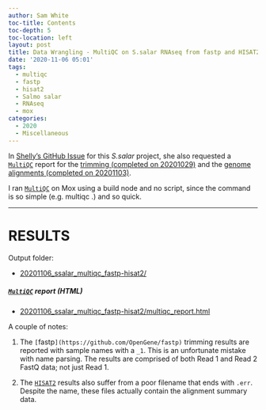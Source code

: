 ```yaml
---
author: Sam White
toc-title: Contents
toc-depth: 5
toc-location: left
layout: post
title: Data Wrangling - MultiQC on S.salar RNAseq from fastp and HISAT2 on Mox
date: '2020-11-06 05:01'
tags:
  - multiqc
  - fastp
  - hisat2
  - Salmo salar
  - RNAseq
  - mox
categories:
  - 2020
  - Miscellaneous
---
```

In [Shelly's GitHub Issue](https://github.com/RobertsLab/resources/issues/1016) for this _S.salar_ project, she also requested a [`MultiQC`](https://multiqc.info/) report for the [trimming (completed on 20201029)](https://robertslab.github.io/sams-notebook/posts/2020/2020-10-29-Trimming-Shelly-S.salar-RNAseq-Using-fastp-and-MultiQC-on-Mox/) and the [genome alignments (completed on 20201103)](https://robertslab.github.io/sams-notebook/2020/11/03/RNAseq-Alignments-Trimmed-S.salar-RNAseq-to-GCF_000233375.1_ICSASG_v2_genomic.fa-Using-Hisat2-on-Mox/).

I ran [`MultiQC`](https://multiqc.info/) on Mox using a build node and no script, since the command is so simple (e.g. multiqc .) and so quick.


---

# RESULTS

Output folder:

- [20201106_ssalar_multiqc_fastp-hisat2/](https://gannet.fish.washington.edu/Atumefaciens/20201106_ssalar_multiqc_fastp-hisat2/)

##### [`MultiQC`](https://multiqc.info/) report (HTML)

- [20201106_ssalar_multiqc_fastp-hisat2/multiqc_report.html](https://gannet.fish.washington.edu/Atumefaciens/20201106_ssalar_multiqc_fastp-hisat2/multiqc_report.html)

A couple of notes:

1. The `[`fastp`](https://github.com/OpenGene/fastp)` trimming results are reported with sample names with a `_1`. This is an unfortunate mistake with name parsing. The results are comprised of both Read 1 and Read 2 FastQ data; not just Read 1.

2. The [`HISAT2`](https://daehwankimlab.github.io/hisat2/) results also suffer from a poor filename that ends with `.err`. Despite the name, these files actually contain the alignment summary data.
